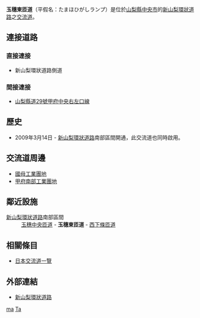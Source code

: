 {{日本公路設施
|設施名稱 = 玉穗東匝道
|色 =
|圖像 =Yamakan-nanbu-tamahohigashi-O.jpeg
|pxl = 
|圖像簡介 = 
|公路名稱1 = [[新山梨環狀道路|新山梨環狀道路]]南部區間
|記號1 = 
|上一設施1 = [[玉穗中央匝道|玉穗中央匝道]]
|下一設施1 = [[西下條匝道|西下條匝道]]
|連接道路 = 新山梨環狀道路側道
|啟用日期 = 2009年3月14日
|停用日期 = 
|流量 = 
|智能IC = 
|上行營業時間 = 
|上行油站 = 
|上行油站營業時間 = 
|下行營業時間 = 
|下行油站 = 
|下行油站營業時間 = 
|郵政編碼 = 
|所在地 =[[山梨縣|山梨縣]][[中央市|中央市]]成島
|坐標 =
|備註 = 
}}
'''玉穗東匝道'''（平假名：たまほひがしランプ）是位於[[山梨縣|山梨縣]][[中央市|中央市]]的[[新山梨環狀道路|新山梨環狀道路]]之[[交流道|交流道]]。

== 連接道路 ==
=== 直接連接 ===
* 新山梨環狀道路側道
=== 間接連接 ===
* [[山梨縣道29號甲府中央右左口線|山梨縣道29號甲府中央右左口線]]

== 歷史 ==
* 2009年3月14日 - [[新山梨環狀道路|新山梨環狀道路]]南部區間開通，此交流道也同時啟用。

== 交流道周邊 ==
*[[國母工業團地|國母工業團地]]
*[[甲府南部工業團地|甲府南部工業團地]]

== 鄰近設施 ==
; [[新山梨環狀道路|新山梨環狀道路]]南部區間
: [[玉穗中央匝道|玉穗中央匝道]] - '''玉穗東匝道''' - [[西下條匝道|西下條匝道]]

== 相關條目 ==
*[[日本交流道一覽|日本交流道一覽]]
== 外部連結 ==
* [https://web.archive.org/web/20111113195301/http://www.pref.yamanashi.jp/kousokudouro/shinkanzyou.html 新山梨環狀道路]

{{新山梨環狀道路}}

[[Category:日本交流道_Ta|ma]]
[[Category:山梨縣交流道|Ta]]